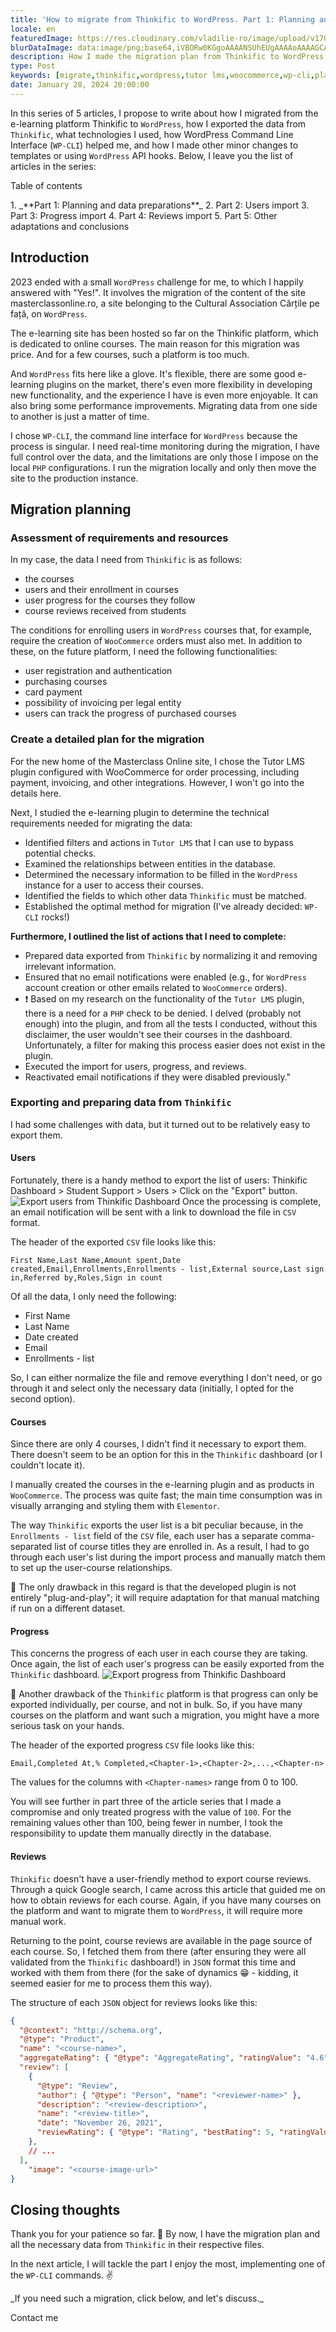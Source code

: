 ```yaml
---
title: 'How to migrate from Thinkific to WordPress. Part 1: Planning and data preparation'
locale: en
featuredImage: https://res.cloudinary.com/vladilie-ro/image/upload/v1706196659/blog/1.%20migrate-thinkific-to-wordpress/v5ypjuldovovlpqw1cc3.webp
blurDataImage: data:image/png;base64,iVBORw0KGgoAAAANSUhEUgAAAAoAAAAGCAIAAAB1kpiRAAAACXBIWXMAAAPoAAAD6AG1e1JrAAAAxUlEQVR4nAG6AEX/ANLS0t/f3+vr6+3t6+/y8fHy7/X39+/y8ens693f3gCZr8qmutOqwtuyxNrK1+b7+/j8//75/Pv19/fo6u0AOG2gKGGRNGiYPHCgUoO2gLPNnNXgmtLels/ZkMrVAKO51qnA3J2zy52yzH+0yxSesQB4iABOWwBicgCKoQDHx8VaTTwkEgAnEwBRQSxNTjkEGREADQA/Vkxmk5oAHg8ARzATLxsAHQAAHgIAMyAGOiQNUTsgaU8yPSsXAbliTzFAqmUAAAAASUVORK5CYII=
description: How I made the migration plan from Thinkific to WordPress of an e-learning site and how I exported the data from Thinkific.
type: Post
keywords: [migrate,thinkific,wordpress,tutor lms,woocommerce,wp-cli,planning,e-learning,masterclass,cărțile pe față]
date: January 28, 2024 20:00:00
---
```

In this series of 5 articles, I propose to write about how I migrated from the e-learning platform <Link href="https://thinkific.com">Thinkific</Link> to `WordPress`, how I exported the data from `Thinkific`, what technologies I used, how WordPress Command Line Interface (`WP-CLI`) helped me, and how I made other minor changes to templates or using `WordPress` API hooks.
Below, I leave you the list of articles in the series:
<div className='rounded-md border p-2 bg-gray-50 dark:bg-slate-900'>
    <p>Table of contents</p>
    1. _**Part 1: Planning and data preparations**_
    2. <Link href="/blog/migrate-thinkific-wordpress-part-2-users-import">Part 2: Users import</Link>
    3. <Link href="/blog/migrate-thinkific-wordpress-part-3-progress-import">Part 3: Progress import</Link>
    4. <Link href="/blog/migrate-thinkific-wordpress-part-4-reviews-import">Part 4: Reviews import</Link>
    5. <Link href="/blog/migrate-thinkific-wordpress-part-5-adaptations-conclusions">Part 5: Other adaptations and conclusions</Link>
</div>

## Introduction
2023 ended with a small `WordPress` challenge for me, to which I happily answered with "Yes!".
It involves the migration of the content of the site <Link href="https://masterclassonline.ro">masterclassonline.ro</Link>, a site belonging to the Cultural Association <Link href="https://cartilepefata.ro">Cărțile pe față</Link>, on `WordPress`.

The e-learning site has been hosted so far on the Thinkific platform, which is dedicated to online courses.
The main reason for this migration was price.
And for a few courses, such a platform is too much.

And `WordPress` fits here like a glove.
It's flexible, there are some good e-learning plugins on the market, there's even more flexibility in developing new functionality, and the experience I have is even more enjoyable.
It can also bring some performance improvements.
Migrating data from one side to another is just a matter of time.

I chose `WP-CLI`, the command line interface for `WordPress` because the process is singular.
I need real-time monitoring during the migration, I have full control over the data, and the limitations are only those I impose on the local `PHP` configurations.
I run the migration locally and only then move the site to the production instance.

## Migration planning

### Assessment of requirements and resources
In my case, the data I need from `Thinkific` is as follows:
- the courses
- users and their enrollment in courses
- user progress for the courses they follow
- course reviews received from students

The conditions for enrolling users in `WordPress` courses that, for example, require the creation of `WooCommerce` orders must also met.
In addition to these, on the future platform, I need the following functionalities:
- user registration and authentication
- purchasing courses
- card payment
- possibility of invoicing per legal entity
- users can track the progress of purchased courses

### Create a detailed plan for the migration
For the new home of the Masterclass Online site, I chose the <Link href="https://wordpress.org/plugins/tutor/">Tutor LMS</Link> plugin configured with <Link href="https://wordpress.org/plugins/woocommerce/">WooCommerce</Link> for order processing, including payment, invoicing, and other integrations.
However, I won't go into the details here.

Next, I studied the e-learning plugin to determine the technical requirements needed for migrating the data:
- Identified filters and actions in `Tutor LMS` that I can use to bypass potential checks.
- Examined the relationships between entities in the database.
- Determined the necessary information to be filled in the `WordPress` instance for a user to access their courses.
- Identified the fields to which other data `Thinkific` must be matched.
- Established the optimal method for migration (I've already decided: `WP-CLI` rocks!)

**Furthermore, I outlined the list of actions that I need to complete:**
- Prepared data exported from `Thinkific` by normalizing it and removing irrelevant information.
- Ensured that no email notifications were enabled (e.g., for `WordPress` account creation or other emails related to `WooCommerce` orders).
- ❗️ Based on my research on the functionality of the `Tutor LMS` plugin, there is a need for a `PHP` check to be denied. I delved (probably not enough) into the plugin, and from all the tests I conducted, without this disclaimer, the user wouldn't see their courses in the dashboard. Unfortunately, a filter for making this process easier does not exist in the plugin.
- Executed the import for users, progress, and reviews.
- Reactivated email notifications if they were disabled previously."

### Exporting and preparing data from `Thinkific`
I had some challenges with data, but it turned out to be relatively easy to export them.

#### Users
Fortunately, there is a handy method to export the list of users:
Thinkific Dashboard > Student Support > Users > Click on the "Export" button.
<img src="https://res.cloudinary.com/vladilie-ro/image/upload/v1706375897/blog/1.%20migrate-thinkific-to-wordpress/thinkific-export-users_iqqirf.webp" alt="Export users from Thinkific Dashboard" className="rounded-md shadow-lg" />
Once the processing is complete, an email notification will be sent with a link to download the file in `CSV` format.

The header of the exported `CSV` file looks like this:
```csv
First Name,Last Name,Amount spent,Date created,Email,Enrollments,Enrollments - list,External source,Last sign in,Referred by,Roles,Sign in count
```
Of all the data, I only need the following:

- First Name
- Last Name
- Date created
- Email
- Enrollments - list

So, I can either normalize the file and remove everything I don't need, or go through it and select only the necessary data (initially, I opted for the second option).

#### Courses
Since there are only 4 courses, I didn't find it necessary to export them.
There doesn't seem to be an option for this in the `Thinkific` dashboard (or I couldn't locate it).

I manually created the courses in the e-learning plugin and as products in `WooCommerce`.
The process was quite fast; the main time consumption was in visually arranging and styling them with `Elementor`.

The way `Thinkific` exports the user list is a bit peculiar because, in the `Enrollments - list` field of the `CSV` file, each user has a separate comma-separated list of course titles they are enrolled in.
As a result, I had to go through each user's list during the import process and manually match them to set up the user-course relationships.

📛 The only drawback in this regard is that the developed plugin is not entirely "plug-and-play"; it will require adaptation for that manual matching if run on a different dataset.

#### Progress
This concerns the progress of each user in each course they are taking.
Once again, the list of each user's progress can be easily exported from the `Thinkific` dashboard.
<img src="https://res.cloudinary.com/vladilie-ro/image/upload/v1706377907/blog/1.%20migrate-thinkific-to-wordpress/thinkific-export-user-course-progress_ez6b8x.webp" alt="Export progress from Thinkific Dashboard" className="rounded-md shadow-lg" />

📛 Another drawback of the `Thinkific` platform is that progress can only be exported individually, per course, and not in bulk.
So, if you have many courses on the platform and want such a migration, you might have a more serious task on your hands.

The header of the exported progress `CSV` file looks like this:
```csv
Email,Completed At,% Completed,<Chapter-1>,<Chapter-2>,...,<Chapter-n>
```
The values for the columns with `<Chapter-names>` range from 0 to 100.

You will see further in <Link href="/blog/migrate-thinkific-wordpress-part-3-progress-import">part three</Link> of the article series that I made a compromise and only treated progress with the value of `100`.
For the remaining values other than 100, being fewer in number, I took the responsibility to update them manually directly in the database.

#### Reviews
`Thinkific` doesn't have a user-friendly method to export course reviews.
Through a quick Google search, I came across <Link href="https://martechlms.com/blog/how-to-export-student-reviews-from-thinkific/" title="How to export student reviews from Thinkific">this article</Link> that guided me on how to obtain reviews for each course.
Again, if you have many courses on the platform and want to migrate them to `WordPress`, it will require more manual work.

Returning to the point, course reviews are available in the page source of each course.
So, I fetched them from there (after ensuring they were all validated from the `Thinkific` dashboard!) in `JSON` format this time and worked with them from there (for the sake of dynamics 😁 - kidding, it seemed easier for me to process them this way).

The structure of each `JSON` object for reviews looks like this:
```json showLineNumbers title="recenzii-curs-1.json"
{
  "@context": "http://schema.org",
  "@type": "Product",
  "name": "<course-name>",
  "aggregateRating": { "@type": "AggregateRating", "ratingValue": "4.6", "reviewCount": 5 },
  "review": [
    {
      "@type": "Review",
      "author": { "@type": "Person", "name": "<reviewer-name>" },
      "description": "<review-description>",
      "name": "<review-title>",
      "date": "November 26, 2021",
      "reviewRating": { "@type": "Rating", "bestRating": 5, "ratingValue": 5, "worstRating": 0 }
    },
    // ...
  ],
    "image": "<course-image-url>"
}
```

## Closing thoughts
Thank you for your patience so far. 🍻
By now, I have the migration plan and all the necessary data from `Thinkific` in their respective files.

In <Link href="/blog/migrate-thinkific-wordpress-part-2-users-import">the next article</Link>, I will tackle the part I enjoy the most, implementing one of the `WP-CLI` commands. ✌️

<div className='mb-4 flex flex-col items-center rounded-md border border-blue-600 p-2'>
    <p className="text-center mt-0">_If you need such a migration, click below, and let's discuss._</p>
    <Link href='/contact' className="animate-text-bg rounded-md bg-linear-to-r from-blue-600 via-gray-600 to-green-500 bg-[length:400%] px-2 py-1 text-white hover:text-white">Contact me</Link>
</div>

